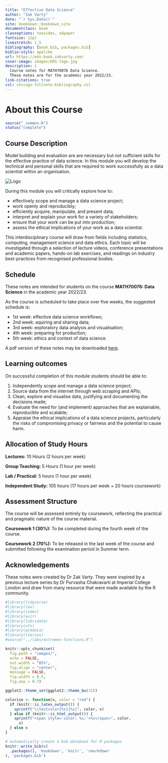```yaml
---
title: "Effective Data Science"
author: "Zak Varty"
date: "`r Sys.Date()`"
site: bookdown::bookdown_site
documentclass: book
classoptions: twosides, a4paper
fontsize: 12pt
linestretch: 1.5
bibliography: [book.bib, packages.bib]
biblio-style: apalike
url: https://eds-book.zakvarty.com/
cover-image: images/EDS-logo.jpg
description: |
  Course notes for MATH70076 Data Science.
  These notes are for the academic year 2022/23.
link-citations: true
csl: chicago-fullnote-bibliography.csl
---
```


# About this Course {.unnumbered}

```r
source("_common.R")
status("complete")
```

## Course Description {.unnumbered}

Model building and evaluation are are necessary but not sufficient skills for the effective practice of data science. In this module you will develop the technical and personal skills that are required to work successfully as a data scientist within an organisation. 

::: small_right
<img src="images/EDS-logo.jpg" alt="Logo"/>
:::

During this module you will critically explore how to:

- effectively scope and manage a data science project; 
- work openly and reproducibly;
- efficiently acquire, manipulate, and present data;
- interpret and explain your work for a variety of stakeholders;
- ensure that your work can be put into production; 
- assess the ethical implications of your work as a data scientist.


This interdisciplinary course will draw from fields including statistics, computing, management science and data ethics. Each topic will be investigated through a selection of lecture videos, conference presentations and academic papers, hands-on lab exercises, and readings on industry best-practices from recognised professional bodies. 


## Schedule {-}

These notes are intended for students on the course **MATH70076: Data Science** in the academic year 2022/23.

As the course is scheduled to take place over five weeks, the suggested schedule is:

-   1st week: effective data science workflows;
-   2nd week: aquiring and sharing data;
-   3rd week: exploratory data analysis and visualisation;
-   4th week: preparing for production;
-   5th week: ethics and context of data science.

A pdf version of these notes may be downloaded [here](./data_science_notes.pdf).


## Learning outcomes {-}

On successful completion of this module students should be able to:

1. Independently scope and manage a data science project; 
2. Source data from the internet through web scraping and APIs;
3. Clean, explore and visualise data, justifying and documenting the decisions made;
4. Evaluate the need for (and implement) approaches that are explainable, reproducible and scalable;
5. Appraise the ethical implications of a data science projects, particularly the risks of compromising privacy or fairness and the potential to cause harm.

## Allocation of Study Hours {-}

**Lectures:** 10 Hours (2 hours per week)

**Group Teaching:** 5 Hours  (1 hour per week)

**Lab / Practical:** 5 hours  (1 hour per week)

**Independent Study:** 105 hours (17 hours per week + 20 hours coursework)

## Assessment Structure {-}

The course will be assessed entirely by coursework, reflecting the practical and pragmatic nature of the course material.

**Coursework 1 (30%):** To be completed during the fourth week of the course.

**Coursework 2 (70%):** To be released in the last week of the course and submitted following the examination period in Summer term. 

## Acknowledgements {-}

These notes were created by Dr Zak Varty. They were inspired by a previous lecture series by Dr Purvasha Chakravarti at Imperial College London and draw from many resource that were made available by the R community.


```r

#library(tidyverse)
#library(lax)
#library(ismev)
#library(evir)
#library(lubridate)
#library(xts)
#library(qrmdata)
#library(tseries)
#source("../labs/extremes-functions.R")

knitr::opts_chunk$set(
  fig.path = "images/",
  echo = FALSE,
  out.width = "85%",
  fig.align = "center",
  message = FALSE,
  fig.width = 8.5,
  fig.asp = 0.7)

ggplot2::theme_set(ggplot2::theme_bw(12))

colorise <- function(x, color = "red") {
  if (knitr::is_latex_output()) {
    sprintf("\\textcolor{%s}{%s}", color, x)
  } else if (knitr::is_html_output()) {
    sprintf("<span style='color: %s;'>%s</span>", color, 
      x)
  } else x
}
```

```r
# automatically create a bib database for R packages
knitr::write_bib(c(
  .packages(), 'bookdown', 'knitr', 'rmarkdown'
), 'packages.bib')
```
